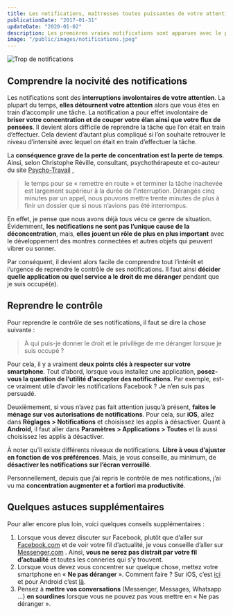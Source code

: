 ```yaml
---
title: Les notifications, maîtresses toutes puissantes de votre attention
publicationDate: "2017-01-31"
updateDate: "2020-01-02"
description: Les premières vraies notifications sont apparues avec le premier iPhone. Originellement, elles servaient à nous avertir, mais maintenant, elles ont pris en otage notre attention et notre concentration. Il est alors temps de reprendre le pouvoir !
image: "/public/images/notifications.jpeg"
---
```


![Trop de notifications](/../public/images/notifications.jpeg)

## Comprendre la nocivité des notifications

Les notifications sont des **interruptions involontaires de votre attention**. La plupart du temps, **elles détournent votre attention** alors que vous êtes en train d’accomplir une tâche. La notification a pour effet involontaire de **briser votre concentration et de couper votre élan ainsi que votre flux de pensées**. Il devient alors difficile de reprendre la tâche que l’on était en train d’effectuer. Cela devient d’autant plus compliqué si l’on souhaite retrouver le niveau d’intensité avec lequel on était en train d’effectuer la tâche.

La **conséquence grave de la perte de concentration est la perte de temps**. Ainsi, selon Christophe Réville, consultant, psychothérapeute et co-auteur du site [Psycho-Travail](http://www.psycho-travail.com/nos-coaches.html) ,

> le temps pour se « remettre en route » et terminer la tâche inachevée est largement supérieur à la durée de l’interruption. Dérangés cinq minutes par un appel, nous pouvons mettre trente minutes de plus à finir un dossier que si nous n’avions pas été interrompus.

En effet, je pense que nous avons déjà tous vécu ce genre de situation. Évidemment, **les notifications ne sont pas l’unique cause de la déconcentration**, mais, **elles jouent un rôle de plus en plus important** avec le développement des montres connectées et autres objets qui peuvent vibrer ou sonner.

Par conséquent, il devient alors facile de comprendre tout l’intérêt et l’urgence de reprendre le contrôle de ses notifications. Il faut ainsi **décider quelle application ou quel service a le droit de me déranger** pendant que je suis occupé(e).

## Reprendre le contrôle

Pour reprendre le contrôle de ses notifications, il faut se dire la chose suivante :

> À qui puis-je donner le droit et le privilège de me déranger lorsque je suis occupé&nbsp;?

Pour cela, il y a vraiment **deux points clés à respecter sur votre smartphone**. Tout d’abord, lorsque vous installez une application, **posez-vous la question de l’utilité d’accepter des notifications**. Par exemple, est-ce vraiment utile d’avoir les notifications Facebook ? Je n’en suis pas persuadé.

Deuxièmement, si vous n’avez pas fait attention jusqu’à présent, **faites le ménage sur vos autorisations de notifications**. Pour cela, sur **iOS**, allez dans **Réglages > Notifications** et choisissez les applis à désactiver. Quant à **Android**, il faut aller dans **Paramètres > Applications > Toutes** et là aussi choisissez les applis à désactiver.

À noter qu’il existe différents niveaux de notifications. **Libre à vous d’ajuster en fonction de vos préférences**. Mais, je vous conseille, au minimum, de **désactiver les notifications sur l’écran verrouillé**.

Personnellement, depuis que j’ai repris le contrôle de mes notifications, j’ai vu ma **concentration augmenter et a fortiori ma productivité**.

## Quelques astuces supplémentaires

Pour aller encore plus loin, voici quelques conseils supplémentaires :

1. Lorsque vous devez discuter sur Facebook, plutôt que d’aller sur [Facebook.com](https://facebook.com/) et de voir votre fil d’actualité, je vous conseille d’aller sur [Messenger.com](https://messenger.com/) . Ainsi, **vous ne serez pas distrait par votre fil d’actualité** et toutes les conneries qui s’y trouvent.
2. Lorsque vous devez vous concentrer sur quelque chose, mettez votre smartphone en « **Ne pas déranger** ». Comment faire ? Sur iOS, c’est [ici](https://support.apple.com/fr-fr/HT204321) et pour Android c’est [là](https://support.google.com/nexus/answer/6111295?hl=fr).
3. Pensez à **mettre vos conversations** (Messenger, Messages, Whatsapp …) **en sourdines** lorsque vous ne pouvez pas vous mettre en « Ne pas déranger&nbsp;».
